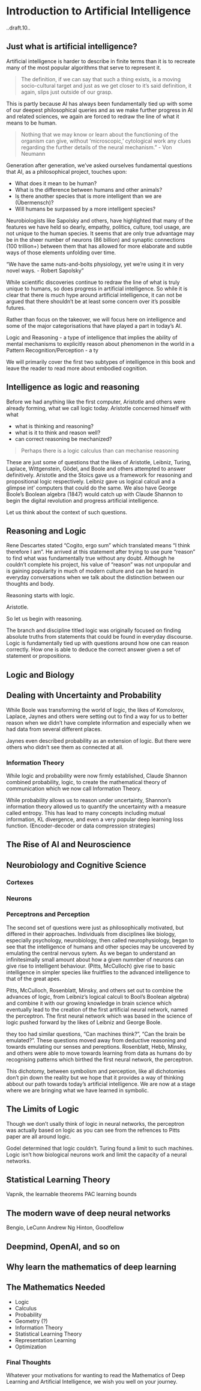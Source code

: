 # Introduction to Artificial Intelligence {#intro}
..draft.10..

## Just what is artificial intelligence?

Artificial intelligence is harder to describe in finite terms than it is to recreate many of the most popular algorithms that serve to represent it. 

>The definition, if we can say that such a thing exists, is a moving socio-cultural target and just as we get closer to it's said definition, it again, slips just outside of our grasp.

This is partly because AI has always been fundamentally tied up with some of our deepest philosophical queries and as we make further progress in AI and related sciences, we again are forced to redraw the line of what it means to be human.

> Nothing that we may know or learn about the functioning of the organism can give, without ‘microscopic,’ cytological work any clues regarding the further details of the neural mechanism.” - Von Neumann

Generation after generation, we've asked ourselves fundamental questions that AI, as a philosophical project, touches upon:

- What does it mean to be human? 
- What is the difference between humans and other animals?
- Is there another species that is more intelligent than we are (Übermensch)?
- Will humans be surpassed by a more intelligent species?

Neurobiologists like Sapolsky and others, have highlighted that many of the features we have held so dearly, empathy, politics, culture, tool usage, are not unique to the human species. It seems that are only true advantage may be in the sheer number of neurons (86 billion) and synaptic connections (100 trillion+) between them that has allowed for more elaborate and subtle ways of those elements unfolding over time.

"We have the same nuts-and-bolts physiology, yet we're using it in very novel ways. - Robert Sapolsky"

While scientific discoveries continue to redraw the line of what is truly unique to humans, so does progress in artificial intelligence. So while it is clear that there is much hype around artificial intelligence, it can not be argued that there shouldn't be at least some concern over it's possible futures. 

Rather than focus on the takeover, we will focus here on intelligence and some of the major categorisations that have played a part in today's AI.


Logic and Reasoning - a type of intelligence that implies the ability of mental mechanisms to explicitly reason about phenomenon in the world in a
Pattern Recognition/Perception - a ty

<!-- I will split the term intelligence into three definitions that map roughly unto three intellectual projects, though not perfectly. -->
<!-- - Logic-based Intelligence as thinking correctly though logic and reasoning (propositional, Boolean algebra, and Jaynes probability theory)  [Explicit] -->
<!-- - Perception-based Intelligence as advanced intuition and pattern recognition (neural networks, perception, and statistical learning theory) [Implicit] -->
<!-- - Intelligence as embodied cognition (reinforcement learning) -->

We will primarily cover the first two subtypes of intelligence in this book and leave the reader to read more about embodied cognition. 


## Intelligence as logic and reasoning

Before we had anything like the first computer, Aristotle and others were already forming, what we call logic today. Aristotle concerned himself with what

- what is thinking and reasoning? 
- what is it to think and reason well?
- can correct reasoning be mechanized?

> Perhaps there is a logic calculus than can mechanise reasoning

These are just some of questions that the likes of Aristotle, Leibniz, Turing, Laplace, Wittgenstein, Gödel, and Boole and others attempted to answer definitively. Aristotle and the Stoics gave us a framework for reasoning and propositional logic respectively. Leibniz gave us logical calculi and a glimpse int' computers that could do the same. We also have George Boole's Boolean algebra (1847) would catch up with Claude Shannon to begin the digital revolution and progress artificial intelligence.

Let us think about the context of such questions. 


## Reasoning and Logic
Rene Descartes stated "Cogito, ergo sum" which translated means "I think therefore I am". He arrived at this statement after trying to use pure "reason" to find what was fundamentally true without any doubt. Although he couldn't complete his project, his value of "reason" was not unpopular and is gaining popularity in much of modern culture and can be heard in everyday conversations when we talk about the distinction between our thoughts and body. 

Reasoning starts with logic. 

Aristotle.

So let us begin with reasoning.

The branch and discipline titled logic was originally focused on finding absolute truths from statements that could be found in everyday discourse. Logic is fundamentally tied up with questions around how one can reason correctly. How one is able to deduce the correct answer given a set of statement or propositions.

## Logic and Biology

## Dealing with Uncertainty and Probability

While Boole was transforming the world of logic, the likes of Komolorov, Laplace, Jaynes and others were setting out to find a way for us to better reason  when we didn't have complete information and especially when we had data from several different places. 

Jaynes even described probability as an extension of logic. But there were others who didn't see them as connected at all.

### Information Theory
While logic and probability were now firmly established, Claude Shannon combined probability, logic, to create the mathematical theory of communication which we now call Information Theory.

While probability allows us to reason under uncertainty, Shannon's information theory allowed us to quantify the uncertainty with a measure called entropy. This has lead to many concepts including mutual information, KL divergence, and even a very popular deep learning loss function. (Encoder-decoder or data compression strategies)

## The Rise of AI and Neuroscience
## Neurobiology and Cognitive Science
### Cortexes
### Neurons

### Perceptrons and Perception


The second set of questions were just as philosophically motivated, but differed in their approaches. Individuals from disciplines like biology, especially psychology, neurobiology, then called neurophysiology, began to see that the intelligence of humans and other species may be uncovered by emulating the central nervous sytem. As we began to understand an infinitesimally small amount about how a given numnber of neurons can give rise to intelligent behaviour.   (Pitts, McCulloch) give rise to basic intelligence in simpler species like fruitflies to the advanced intelligence to that of the great apes.

Pitts, McCulloch, Rosenblatt, Minsky, and others set out to combine the advances of logic, from Leibniz's logical calculi to Bool's Boolean algebra) and combine it with our growing knowledge in brain science which eventually lead to the creation of the first artificial neural network, named the perceptron. The first neural network which was based in the science of logic pushed forward by the likes of Leibniz and George Boole.



 they too had similar questions, "Can machines think?", "Can the brain be emulated?". These questions moved away from deductive reasoning and towards emulating our senses and pereptions. Rosenblatt, Hebb, Minsky, and others were able to move towards learning from data as humans do by recognising patterns which birthed the first neural network, the perceptron. 

This dichotomy, between symbolism and perception, like all dichotomies don't pin down the reality but we hope that it provides a way of thinking abbout our path towards today's artificial intelligence. We are now at a stage where we are bringing what we have learned in symbolic.


##    The Limits of Logic

Though we don't usally think of logic in neural networks, the perceptron was actually based on logic as you can see from the refrences to Pitts paper are all around logic.

Godel determined that logic couldn't.
Turing found a limit to such machines.
Logic isn't how biological neurons work and limit the capacity of a neural networks.


## Statistical Learning Theory
Vapnik, the learnable
theorems PAC learning
bounds

## The modern wave of deep neural networks

Bengio, LeCunn
Andrew Ng
Hinton, Goodfellow

## Deepmind, OpenAI, and so on
## Why learn the mathematics of deep learning
## The Mathematics Needed

- Logic
- Calculus
- Probability
- Geometry (?)
- Information Theory
- Statistical Learning Theory
- Representation Learning
- Optimization


### Final Thoughts
Whatever your motivations for wanting to read the Mathematics of Deep Learning and Artificial Intelligence, we wish you well on your journey.
